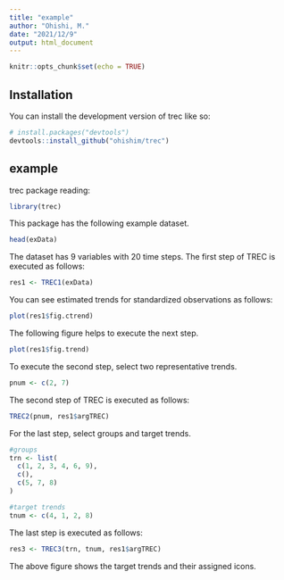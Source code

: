 ```yaml
---
title: "example"
author: "Ohishi, M."
date: "2021/12/9"
output: html_document
---
```


```r
knitr::opts_chunk$set(echo = TRUE)
```

## Installation

You can install the development version of trec like so:
```r
# install.packages("devtools")
devtools::install_github("ohishim/trec")
```

## example

trec package reading:

```r
library(trec)
```

This package has the following example dataset.

```r
head(exData)
```

The dataset has 9 variables with 20 time steps.
The first step of TREC is executed as follows:

```r
res1 <- TREC1(exData)
```

You can see estimated trends for standardized observations as follows:

```r
plot(res1$fig.ctrend)
```

The following figure helps to execute the next step.

```r
plot(res1$fig.trend)
```

To execute the second step, select two representative trends.

```r
pnum <- c(2, 7)
```

The second step of TREC is executed as follows:

```r
TREC2(pnum, res1$argTREC)
```

For the last step, select groups and target trends.

```r

#groups
trn <- list(
  c(1, 2, 3, 4, 6, 9),
  c(),
  c(5, 7, 8)
)

#target trends
tnum <- c(4, 1, 2, 8)
```

The last step is executed as follows:

```r
res3 <- TREC3(trn, tnum, res1$argTREC)
```

The above figure shows the target trends and their assigned icons.
